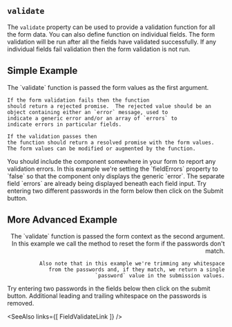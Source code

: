 
## `validate`

The `validate` property can be used to provide a validation
function for all the form data.  You can also define <FieldValidateLink/>
function on individual fields.  The form validation will be run after
all the fields have validated successfully.  If any individual fields
fail validation then the form validation is not run.

## Simple Example

<Split>
  <div>
    The `validate` function is passed the form values as the
    first argument.

    If the form validation fails then the function
    should return a rejected promise.  The rejected value should be an
    object containing either an `error` message, used to
    indicate a generic error and/or an array of `errors` to
    indicate errors in particular fields.

    If the validation passes then
    the function should return a resolved promise with the form values.
    The form values can be modified or augmented by the function.
  </div>
  <div>
    You should include the <ErrorsLink/> component somewhere in your
    form to report any validation errors.  In this example we're
    setting the `fieldErrors` property to `false`
    so that the component only displays the generic `error`.
    The separate field `errors` are already being displayed
    beneath each field input.
    <TryItOut>
      Try entering two different passwords in the form below then click
      on the Submit button.
    </TryItOut>
  </div>
</Split>

<Example
  Component={Passwords}
  code={PasswordsSrc}
  caption="Form Validation"
  highlightLines="6-26,29"
  expand
/>

## More Advanced Example

<Split align="end">
  <div>
    The `validate` function is passed the form context as
    the second argument.  In this example we call the <FormResetLink/>
    method to reset the form if the passwords don't match.

    Also note that in this example we're trimming any whitespace
    from the passwords and, if they match, we return a single
    `password` value in the submission values.
  </div>
  <TryItOut>
    Try entering two passwords in the fields below then click on the
    submit button.  Additional leading and trailing whitespace on the
    passwords is removed.
  </TryItOut>
</Split>

<Example
  Component={Advanced}
  code={AdvancedSrc}
  caption="Form Validation"
  highlightLines="6-22,25"
  expand
/>

<SeeAlso
  links={[
    FieldValidateLink
  ]}
/>
